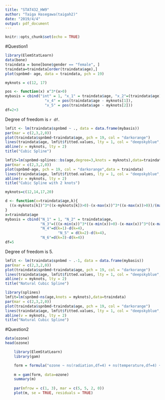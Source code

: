 ```yaml
---
title: "STAT432_HW9"
author: "Taiga Hasegawa(taigah2)"
date: "2019/4/4"
output: pdf_document
---
```


```r
knitr::opts_chunk$set(echo = TRUE)
```


#Question1

```r
library(ElemStatLearn)
data(bone)
traindata = bone[bone$gender == "female", ] 
traindata=traindata[order(traindata$age),]
plot(spnbmd~ age, data = traindata, pch = 19)
```
```r
myknots = c(12, 17)
```

```r
pos <- function(x) x^3*(x>0)
mybasis = cbind("int" = 1, "x_1" = traindata$age, "x_2"=(traindata$age)^2,"x_3"=(traindata$age)^3,
				  "x_4" = pos(traindata$age - myknots[1]), 
				  "x_5" = pos(traindata$age - myknots[2]))
df=2+3
```
Degree of freedom is `r df`.

```r
lmfit <- lm(traindata$spnbmd ~ ., data = data.frame(mybasis))
par(mar = c(2,3,2,0))  
plot(traindata$spnbmd~traindata$age, pch = 19, col = "darkorange")
lines(traindata$age, lmfit$fitted.values, lty = 1, col = "deepskyblue", lwd = 4)
abline(v = myknots, lty = 2)
title("Cubic Spline")
```
```r
lmfit=lm(spnbmd~splines::bs(age,degree=3,knots = myknots),data=traindata)
par(mar = c(2,3,2,0))  
plot(spnbmd~age, pch = 19, col = "darkorange",data = traindata)
lines(traindata$age, lmfit$fitted.values, lty = 1, col = "deepskyblue", lwd = 4)
abline(v = myknots, lty = 2)
title("Cubic Spline with 2 knots")
```
```r
myknots=c(12,14,17,20)
```

```r
d <- function(x=traindata$age,k){
  ((x-myknots[k])^3*((x-myknots[k])>0)-(x-max(x))^3*((x-max(x))>0))/(max(x)-myknots[k])
}
x=traindata$age
mybasis = cbind("N_1" = 1, "N_2" = traindata$age,
                "N_3"=(((x-min(x))^3*((x-min(x))>0)-(x-max(x))^3*((x-max(x))>0))/(max(x)-min(x)))-d(k=4),
                "N_4"=d(k=1)-d(k=4),
				        "N_5" = d(k=2)-d(k=4),
                "N_6"=d(k=3)-d(k=4))
df=5
```
Degree of freedom is 5.

```r
lmfit <- lm(traindata$spnbmd ~ .-1, data = data.frame(mybasis))
par(mar = c(2,3,2,0))  
plot(traindata$spnbmd~traindata$age, pch = 19, col = "darkorange")
lines(traindata$age, lmfit$fitted.values, lty = 1, col = "deepskyblue", lwd = 4)
abline(v = myknots, lty = 2)
title("Natural Cubic Spline")
```

```r
library(splines)
lmfit=lm(spnbmd~ns(age,knots = myknots),data=traindata)
par(mar = c(2,3,2,0))  
plot(traindata$spnbmd~traindata$age, pch = 19, col = "darkorange")
lines(traindata$age, lmfit$fitted.values, lty = 1, col = "deepskyblue", lwd = 4)
abline(v = myknots, lty = 2)
title("Natural Cubic Spline")
```

#Question2

```r
data(ozone) 
head(ozone)
```


```r
    library(ElemStatLearn)
    library(gam)

    form = formula("ozone ~ ns(radiation,df=4) + ns(temperature,df=4) + ns(wind,df=4)")
    
    m = gam(form, data=ozone)
    summary(m)
    
    par(mfrow = c(1, 3), mar = c(5, 5, 2, 0))
    plot(m, se = TRUE, residuals = TRUE)
```

